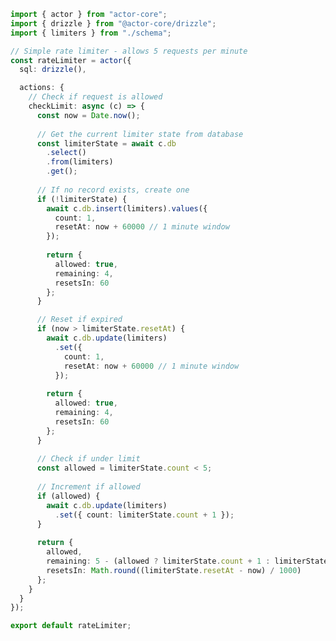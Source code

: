 ```typescript
import { actor } from "actor-core";
import { drizzle } from "@actor-core/drizzle";
import { limiters } from "./schema";

// Simple rate limiter - allows 5 requests per minute
const rateLimiter = actor({
  sql: drizzle(),

  actions: {
    // Check if request is allowed
    checkLimit: async (c) => {
      const now = Date.now();
      
      // Get the current limiter state from database
      const limiterState = await c.db
        .select()
        .from(limiters)
        .get();
      
      // If no record exists, create one
      if (!limiterState) {
        await c.db.insert(limiters).values({
          count: 1,
          resetAt: now + 60000 // 1 minute window
        });
        
        return {
          allowed: true,
          remaining: 4,
          resetsIn: 60
        };
      }

      // Reset if expired
      if (now > limiterState.resetAt) {
        await c.db.update(limiters)
          .set({
            count: 1,
            resetAt: now + 60000 // 1 minute window
          });
        
        return {
          allowed: true,
          remaining: 4,
          resetsIn: 60
        };
      }
      
      // Check if under limit
      const allowed = limiterState.count < 5;
      
      // Increment if allowed
      if (allowed) {
        await c.db.update(limiters)
          .set({ count: limiterState.count + 1 });
      }
      
      return {
        allowed,
        remaining: 5 - (allowed ? limiterState.count + 1 : limiterState.count),
        resetsIn: Math.round((limiterState.resetAt - now) / 1000)
      };
    }
  }
});

export default rateLimiter;
```